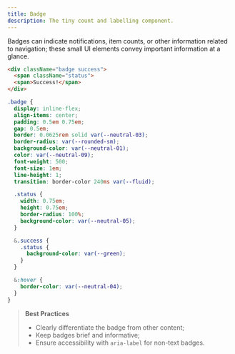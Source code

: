 ```yaml
---
title: Badge
description: The tiny count and labelling component.
---
```


Badges can indicate notifications, item counts, or other information related to navigation; these small UI elements convey important information at a glance.

<div class="example">
<div class="view code">

```html
<div className="badge success">
  <span className="status">
  <span>Success!</span>
</div>
```

```scss
.badge {
  display: inline-flex;
  align-items: center;
  padding: 0.5em 0.75em;
  gap: 0.5em;
  border: 0.0625rem solid var(--neutral-03);
  border-radius: var(--rounded-sm);
  background-color: var(--neutral-01);
  color: var(--neutral-09);
  font-weight: 500;
  font-size: 1em;
  line-height: 1;
  transition: border-color 240ms var(--fluid);

  .status {
    width: 0.75em;
    height: 0.75em;
    border-radius: 100%;
    background-color: var(--neutral-05);
  }

  &.success {
    .status {
      background-color: var(--green);
    }
  }

  &:hover {
    border-color: var(--neutral-04);
  }
}
```

</div>
<div class="view preview center col">
<Badge />
</div>
</div>

> **Best Practices**
>
> - Clearly differentiate the badge from other content;
> - Keep badges brief and informative;
> - Ensure accessibility with `aria-label` for non-text badges.
